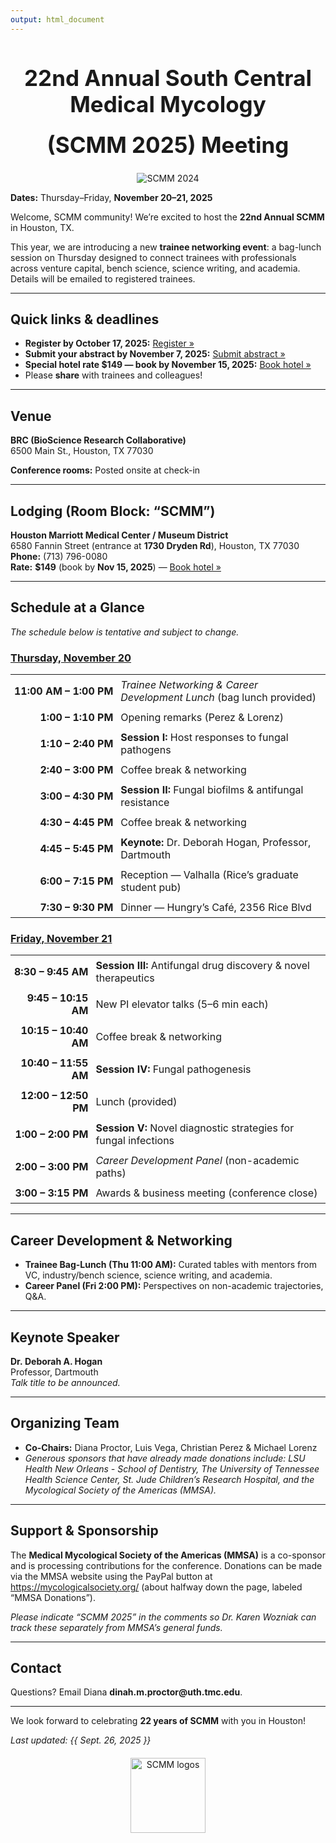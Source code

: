 ```yaml
---
output: html_document
---
```

<h1 style="font-size:2.5em; text-align:center;">
  22nd Annual South Central Medical Mycology
</h1>
<h1 style="font-size:2.5em; text-align:center; margin-top:0;">
  (SCMM 2025) Meeting
</h1>

<p style="text-align:center;">
  <img src="scmm_2024.jpeg" alt="SCMM 2024"
       style="max-width:60%; height:auto; object-fit:contain;">
</p>


<p><strong>Dates:</strong> Thursday–Friday, <strong>November 20–21, 2025</strong><br></p>

<p>Welcome, SCMM community! We’re excited to host the <strong>22nd Annual SCMM</strong> in Houston, TX. </p>

<p>This year, we are introducing a new <strong>trainee networking event</strong>: a bag-lunch session on Thursday designed to connect trainees with professionals across venture capital, bench science, science writing, and academia. Details will be emailed to registered trainees.</p>

<hr>


<h2>Quick links &amp; deadlines</h2>
<ul>
  <li><strong>Register by October 17, 2025:</strong> <a href="https://redcap.sph.uth.edu/surveys/?s=RAMYDRL4AAWHHYKJ">Register »</a></li>
  <li><strong>Submit your abstract by November 7, 2025:</strong> <a href="https://redcap.sph.uth.edu/surveys/?s=FYPJAHTFN8M8XNNH">Submit abstract »</a></li>
  <li><strong>Special hotel rate $149 — book by November 15, 2025:</strong> <a href="https://www.marriott.com/event-reservations/reservation-link.mi?id=1756991742828&key=GRP&app=resvlink">Book hotel »</a></li>
  <li>Please <strong>share</strong> with trainees and colleagues!</li>
</ul>

<hr>

<h2>Venue</h2>
<p><strong>BRC (BioScience Research Collaborative)</strong><br>
6500 Main St., Houston, TX 77030<br>

<strong>Conference rooms:</strong> Posted onsite at check-in<br>

<hr>

<h2>Lodging (Room Block: “SCMM”)</h2>
<p><strong>Houston Marriott Medical Center / Museum District</strong><br>
6580 Fannin Street (entrance at <strong>1730 Dryden Rd</strong>), Houston, TX 77030<br>
<strong>Phone:</strong> (713) 796-0080<br>
<strong>Rate:</strong> <strong>$149</strong> (book by <strong>Nov 15, 2025</strong>) — <a href="https://www.marriott.com/event-reservations/reservation-link.mi?id=1756991742828&key=GRP&app=resvlink">Book hotel »</a></p>

<hr>

<h2>Schedule at a Glance</h2>
<p><em>The schedule below is tentative and subject to change.</em></p>

<h3><u>Thursday, November 20</u></h3>
<table style="border-collapse:collapse; width:100%;">
  <tr>
    <td style="width:25%; padding:6px; text-align:right; font-weight:bold; white-space:nowrap;">11:00 AM – 1:00 PM</td>
    <td style="padding:6px;"><em>Trainee Networking &amp; Career Development Lunch</em> (bag lunch provided)</td>
  </tr>
  <tr>
    <td style="text-align:right; font-weight:bold; padding:6px;">1:00 – 1:10 PM</td>
    <td style="padding:6px;">Opening remarks (Perez &amp; Lorenz)</td>
  </tr>
  <tr>
    <td style="text-align:right; font-weight:bold; padding:6px;">1:10 – 2:40 PM</td>
    <td style="padding:6px;"><strong>Session I:</strong> Host responses to fungal pathogens</td>
  </tr>
  <tr>
    <td style="text-align:right; font-weight:bold; padding:6px;">2:40 – 3:00 PM</td>
    <td style="padding:6px;">Coffee break &amp; networking</td>
  </tr>
  <tr>
    <td style="text-align:right; font-weight:bold; padding:6px;">3:00 – 4:30 PM</td>
    <td style="padding:6px;"><strong>Session II:</strong> Fungal biofilms &amp; antifungal resistance</td>
  </tr>
  <tr>
    <td style="text-align:right; font-weight:bold; padding:6px;">4:30 – 4:45 PM</td>
    <td style="padding:6px;">Coffee break &amp; networking</td>
  </tr>
  <tr>
    <td style="text-align:right; font-weight:bold; padding:6px;">4:45 – 5:45 PM</td>
    <td style="padding:6px;"><strong>Keynote:</strong> Dr. Deborah Hogan, Professor, Dartmouth</td>
  </tr>
  <tr>
    <td style="text-align:right; font-weight:bold; padding:6px;">6:00 – 7:15 PM</td>
    <td style="padding:6px;">Reception — Valhalla (Rice’s graduate student pub)</td>
  </tr>
  <tr>
    <td style="text-align:right; font-weight:bold; padding:6px;">7:30 – 9:30 PM</td>
    <td style="padding:6px;">Dinner — Hungry’s Café, 2356 Rice Blvd</td>
  </tr>
</table>

<h3><u>Friday, November 21</u></h3>
<table style="border-collapse:collapse; width:100%;">
  <tr>
    <td style="width:25%; padding:6px; text-align:right; font-weight:bold; white-space:nowrap;">8:30 – 9:45 AM</td>
    <td style="padding:6px;"><strong>Session III:</strong> Antifungal drug discovery &amp; novel therapeutics</td>
  </tr>
  <tr>
    <td style="text-align:right; font-weight:bold; padding:6px;">9:45 – 10:15 AM</td>
    <td style="padding:6px;">New PI elevator talks (5–6 min each)</td>
  </tr>
  <tr>
    <td style="text-align:right; font-weight:bold; padding:6px;">10:15 – 10:40 AM</td>
    <td style="padding:6px;">Coffee break &amp; networking</td>
  </tr>
  <tr>
    <td style="text-align:right; font-weight:bold; padding:6px;">10:40 – 11:55 AM</td>
    <td style="padding:6px;"><strong>Session IV:</strong> Fungal pathogenesis</td>
  </tr>
  <tr>
    <td style="text-align:right; font-weight:bold; padding:6px;">12:00 – 12:50 PM</td>
    <td style="padding:6px;">Lunch (provided)</td>
  </tr>
  <tr>
    <td style="text-align:right; font-weight:bold; padding:6px;">1:00 – 2:00 PM</td>
    <td style="padding:6px;"><strong>Session V:</strong> Novel diagnostic strategies for fungal infections</td>
  </tr>
  <tr>
    <td style="text-align:right; font-weight:bold; padding:6px;">2:00 – 3:00 PM</td>
    <td style="padding:6px;"><em>Career Development Panel</em> (non-academic paths)</td>
  </tr>
  <tr>
    <td style="text-align:right; font-weight:bold; padding:6px;">3:00 – 3:15 PM</td>
    <td style="padding:6px;">Awards &amp; business meeting (conference close)</td>
  </tr>
</table>

<hr>

<h2>Career Development &amp; Networking</h2>
<ul>
  <li><strong>Trainee Bag-Lunch (Thu 11:00 AM):</strong> Curated tables with mentors from VC, industry/bench science, science writing, and academia.</li>
  <li><strong>Career Panel (Fri 2:00 PM):</strong> Perspectives on non-academic trajectories, Q&amp;A.</li>
</ul>

<hr>

<h2>Keynote Speaker</h2>
<p><strong>Dr. Deborah A. Hogan</strong><br>
Professor, Dartmouth<br>
<em>Talk title to be announced.</em></p>

<hr>

<h2>Organizing Team</h2>
<ul>
  <li><strong>Co-Chairs:</strong> Diana Proctor, Luis Vega, Christian Perez &amp; Michael Lorenz</li>
  <li><em>Generous sponsors that have already made donations include: LSU Health New Orleans - School of Dentistry, The University of Tennessee Health Science Center, St. Jude Children’s Research Hospital, and the Mycological Society of the Americas (MMSA).</em></li>
</ul>

<hr>

<h2>Support &amp; Sponsorship</h2>
<p>The <strong>Medical Mycological Society of the Americas (MMSA)</strong> is a co-sponsor and is processing contributions for the conference. Donations can be made via the MMSA website using the PayPal button at <a href="https://mycologicalsociety.org/">https://mycologicalsociety.org/</a> (about halfway down the page, labeled “MMSA Donations”).</p>
<p><em>Please indicate “SCMM 2025” in the comments so Dr. Karen Wozniak can track these separately from MMSA’s general funds.</em></p>

<hr>

<h2>Contact</h2>
<p>Questions? Email Diana <strong>dinah.m.proctor@uth.tmc.edu</strong>.</p>

<hr>

<p>We look forward to celebrating <strong>22 years of SCMM</strong> with you in Houston!</p>

<p><em>Last updated: {{ Sept. 26, 2025 }}</em></p>

<!-- bottom logos -->
<p style="text-align:center; margin-top:20px;">
  <img src="logos.png" alt="SCMM logos"
       style="max-width:99%; height:120px; object-fit:contain;">
</p>